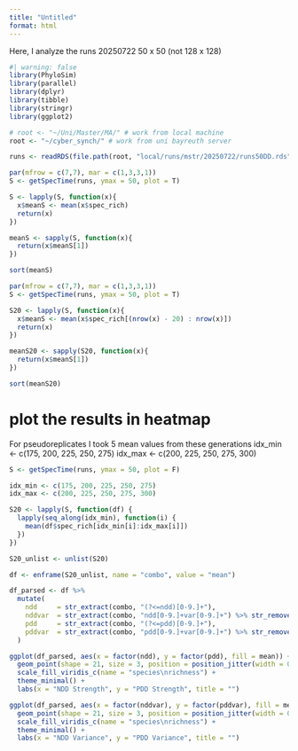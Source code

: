 ```yaml
---
title: "Untitled"
format: html
---
```

Here, I analyze the runs 20250722 50 x 50 (not 128 x 128)
```r
#| warning: false
library(PhyloSim)
library(parallel)
library(dplyr)
library(tibble)
library(stringr)
library(ggplot2)

# root <- "~/Uni/Master/MA/" # work from local machine
root <- "~/cyber_synch/" # work from uni bayreuth server
```

```r
runs <- readRDS(file.path(root, "local/runs/mstr/20250722/runs50DD.rds"))
```

```r
par(mfrow = c(7,7), mar = c(1,3,3,1))
S <- getSpecTime(runs, ymax = 50, plot = T)

S <- lapply(S, function(x){
  x$meanS <- mean(x$spec_rich)
  return(x)
})

meanS <- sapply(S, function(x){
  return(x$meanS[1])
})

sort(meanS)
```
```r
par(mfrow = c(7,7), mar = c(1,3,3,1))
S <- getSpecTime(runs, ymax = 50, plot = T)

S20 <- lapply(S, function(x){
  x$meanS <- mean(x$spec_rich[(nrow(x) - 20) : nrow(x)])
  return(x)
})

meanS20 <- sapply(S20, function(x){
  return(x$meanS[1])
})

sort(meanS20)

```

# plot the results in heatmap

For pseudoreplicates I took 5 mean values from these generations
idx_min <- c(175, 200, 225, 250, 275)
idx_max <- c(200, 225, 250, 275, 300)
```r

S <- getSpecTime(runs, ymax = 50, plot = F)

idx_min <- c(175, 200, 225, 250, 275)
idx_max <- c(200, 225, 250, 275, 300)

S20 <- lapply(S, function(df) {
  lapply(seq_along(idx_min), function(i) {
    mean(df$spec_rich[idx_min[i]:idx_max[i]])
  })
})
```

```r
S20_unlist <- unlist(S20)
```

```r
df <- enframe(S20_unlist, name = "combo", value = "mean")

df_parsed <- df %>%
  mutate(
    ndd     = str_extract(combo, "(?<=ndd)[0-9.]+"),
    nddvar  = str_extract(combo, "ndd[0-9.]+var[0-9.]+") %>% str_remove("ndd[0-9.]+var"),
    pdd     = str_extract(combo, "(?<=pdd)[0-9.]+"),
    pddvar  = str_extract(combo, "pdd[0-9.]+var[0-9.]+") %>% str_remove("pdd[0-9.]+var") %>% str_remove(".$")
  )
```


```r
ggplot(df_parsed, aes(x = factor(ndd), y = factor(pdd), fill = mean)) +
  geom_point(shape = 21, size = 3, position = position_jitter(width = 0.3, height = 0.3)) +
  scale_fill_viridis_c(name = "species\nrichness") +
  theme_minimal() +
  labs(x = "NDD Strength", y = "PDD Strength", title = "")
```


```r
ggplot(df_parsed, aes(x = factor(nddvar), y = factor(pddvar), fill = mean)) +
  geom_point(shape = 21, size = 3, position = position_jitter(width = 0.3, height = 0.3)) +
  scale_fill_viridis_c(name = "species\nrichness") +
  theme_minimal() +
  labs(x = "NDD Variance", y = "PDD Variance", title = "")
```




